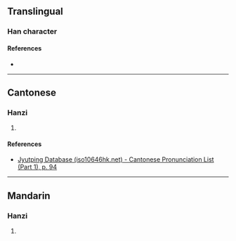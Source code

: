 {{character info/new}}
==Translingual==

===Han character===
{{Han char|rn=38|rad=女|as=09|sn=12|four=|canj=VDWF|ids=⿰女柬}}

====References====
* {{Han ref|kx=0267.210|dkj=06526|hdz=21064.080|uh=5AA1|ud=23201}}

----

==Cantonese==

===Hanzi===
{{yue-hanzi|jyut=[[lin6]]|y=lin6}}

# {{defn|lang=yue|sort=女09}}

====References====
* [http://www.iso10646hk.net/jp/document/download.jsp Jyutping Database (iso10646hk.net) - Cantonese Pronunciation List (Part 1), p. 94]

----

==Mandarin==

===Hanzi===
{{cmn-hanzi|pin=[[liàn]] ([[lian4]]), [[yú]] ([[yu2]])|wg=lien<sup>4</sup>, yü<sup>2</sup>}}

# {{defn|lang=cmn|sort=女09}}